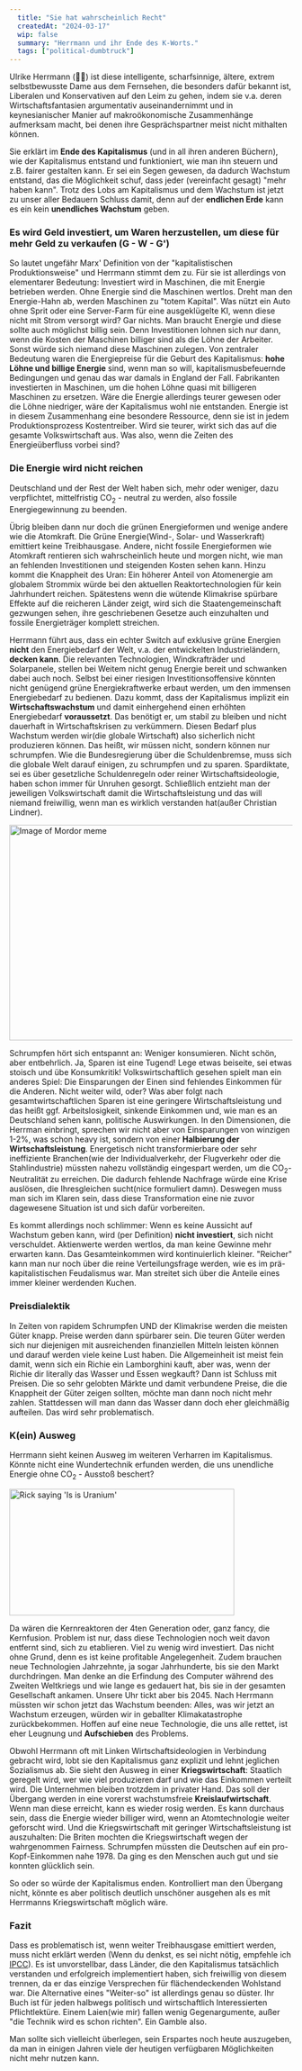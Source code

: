 ```yaml
---
  title: "Sie hat wahrscheinlich Recht"
  createdAt: "2024-03-17"
  wip: false
  summary: "Herrmann und ihr Ende des K-Worts."
  tags: ["political-dumbtruck"]
---
```


Ulrike Herrmann (🥵🥶) ist diese intelligente, scharfsinnige, ältere, extrem selbstbewusste Dame aus dem Fernsehen, die besonders dafür bekannt ist, Liberalen und Konservativen auf den Leim zu gehen,
indem sie v.a. deren Wirtschaftsfantasien argumentativ auseinandernimmt und in keynesianischer Manier auf makroökonomische Zusammenhänge aufmerksam macht, bei denen ihre Gesprächspartner meist nicht mithalten können.

Sie erklärt im **Ende des Kapitalismus** (und in all ihren anderen Büchern), wie der Kapitalismus entstand und funktioniert, wie man ihn steuern und z.B. fairer gestalten kann.
Er sei ein Segen gewesen, da dadurch Wachstum entstand, das die Möglichkeit schuf, dass jeder (vereinfacht gesagt) "mehr haben kann".
Trotz des Lobs am Kapitalismus und dem Wachstum ist jetzt zu unser aller Bedauern Schluss damit, denn auf der **endlichen Erde** kann es ein kein **unendliches Wachstum** geben.

### Es wird Geld investiert, um Waren herzustellen, um diese für mehr Geld zu verkaufen (G - W - G')

So lautet ungefähr Marx' Definition von der "kapitalistischen Produktionsweise" und Herrmann stimmt dem zu.
Für sie ist allerdings von elementarer Bedeutung: Investiert wird in Maschinen, die mit Energie betrieben werden.
Ohne Energie sind die Maschinen wertlos. Dreht man den Energie-Hahn ab, werden Maschinen zu "totem Kapital".
Was nützt ein Auto ohne Sprit oder eine Server-Farm für eine ausgeklügelte KI, wenn diese nicht mit Strom versorgt wird? Gar nichts.
Man braucht Energie und diese sollte auch möglichst billig sein. Denn Investitionen lohnen sich nur dann, wenn die Kosten der Maschinen billiger sind als die Löhne der Arbeiter. Sonst würde sich niemand diese Maschinen zulegen.
Von zentraler Bedeutung waren die Energiepreise für die Geburt des Kapitalismus: **hohe Löhne und billige Energie** sind, wenn man so will, kapitalismusbefeuernde Bedingungen und genau das war damals in England der Fall.
Fabrikanten investierten in Maschinen, um die hohen Löhne quasi mit billigeren Maschinen zu ersetzen. Wäre die Energie allerdings teurer gewesen oder die Löhne niedriger, wäre der Kapitalismus wohl nie entstanden.
Energie ist in diesem Zusammenhang eine besondere Ressource, denn sie ist in jedem Produktionsprozess Kostentreiber. Wird sie teurer, wirkt sich das auf die gesamte Volkswirtschaft aus.
Was also, wenn die Zeiten des Energieüberfluss vorbei sind?

### Die Energie wird nicht reichen

Deutschland und der Rest der Welt haben sich, mehr oder weniger, dazu verpflichtet, mittelfristig CO<sub>2</sub> - neutral zu werden, also fossile Energiegewinnung zu beenden.

Übrig bleiben dann nur doch die grünen Energieformen und wenige andere wie die Atomkraft.
Die Grüne Energie(Wind-, Solar- und Wasserkraft) emittiert keine Treibhausgase. Andere, nicht fossile Energieformen wie Atomkraft rentieren sich wahrscheinlich heute und morgen nicht, wie man an fehlenden Investitionen und steigenden Kosten sehen kann.
Hinzu kommt die Knappheit des Uran: Ein höherer Anteil von Atomenergie am globalem Strommix würde bei den aktuellen Reaktortechnologien für kein Jahrhundert reichen.
Spätestens wenn die wütende Klimakrise spürbare Effekte auf die reicheren Länder zeigt, wird sich die Staatengemeinschaft gezwungen sehen, ihre geschriebenen Gesetze auch einzuhalten und fossile Energieträger komplett streichen.

Herrmann führt aus, dass ein echter Switch auf exklusive grüne Energien **nicht** den Energiebedarf der Welt, v.a. der entwickelten Industrieländern, **decken kann**.
Die relevanten Technologien, Windkrafträder und Solarpanele, stellen bei Weitem nicht genug Energie bereit und schwanken dabei auch noch.
Selbst bei einer riesigen Investitionsoffensive könnten nicht genügend grüne Energiekraftwerke erbaut werden, um den immensen Energiebedarf zu bedienen.
Dazu kommt, dass der Kapitalismus implizit ein **Wirtschaftswachstum** und damit einhergehend einen erhöhten Energiebedarf **voraussetzt**.
Das benötigt er, um stabil zu bleiben und nicht dauerhaft in Wirtschaftskrisen zu verkümmern.
Diesen Bedarf plus Wachstum werden wir(die globale Wirtschaft) also sicherlich nicht produzieren können. Das heißt, wir müssen nicht, sondern können nur schrumpfen.
Wie die Bundesregierung über die Schuldenbremse, muss sich die globale Welt darauf einigen, zu schrumpfen und zu sparen.
Spardiktate, sei es über gesetzliche Schuldenregeln oder reiner Wirtschaftsideologie, haben schon immer für Unruhen gesorgt.
Schließlich entzieht man der jeweiligen Volkswirtschaft damit die Wirtschaftsleistung und das will niemand freiwillig, wenn man es wirklich verstanden hat(außer Christian Lindner).

<Image
  src="https://i.imgflip.com/8kcw59.jpg"
  alt="Image of Mordor meme"
  width="651"
  height="383"
/>

Schrumpfen hört sich entspannt an: Weniger konsumieren. Nicht schön, aber entbehrlich. Ja, Sparen ist eine Tugend! Lege etwas beiseite, sei etwas stoisch und übe Konsumkritik!
Volkswirtschaftlich gesehen spielt man ein anderes Spiel: Die Einsparungen der Einen sind fehlendes Einkommen für die Anderen. Nicht weiter wild, oder?
Was aber folgt nach gesamtwirtschaftlichen Sparen ist eine geringere Wirtschaftsleistung und das heißt ggf. Arbeitslosigkeit, sinkende Einkommen und, wie man es an Deutschland sehen kann, politische Auswirkungen.
In den Dimensionen, die Herrman einbringt, sprechen wir nicht aber von Einsparungen von winzigen 1-2%, was schon heavy ist, sondern von einer **Halbierung der Wirtschaftsleistung**.
Energetisch nicht transformierbare oder sehr ineffiziente Branchen(wie der Individualverkehr, der Flugverkehr oder die Stahlindustrie) müssten nahezu vollständig eingespart werden, um die CO<sub>2</sub>-Neutralität zu erreichen.
Die dadurch fehlende Nachfrage würde eine Krise auslösen, die Ihresgleichen sucht(nice formuliert damn).
Deswegen muss man sich im Klaren sein, dass diese Transformation eine nie zuvor dagewesene Situation ist und sich dafür vorbereiten.

Es kommt allerdings noch schlimmer: Wenn es keine Aussicht auf Wachstum geben kann, wird (per Definition) **nicht investiert**, sich nicht verschuldet. Aktienwerte werden wertlos, da man keine Gewinne mehr erwarten kann.
Das Gesamteinkommen wird kontinuierlich kleiner. "Reicher" kann man nur noch über die reine Verteilungsfrage werden, wie es im prä-kapitalistischen Feudalismus war. Man streitet sich über die Anteile eines immer kleiner werdenden Kuchen.

### Preisdialektik

In Zeiten von rapidem Schrumpfen UND der Klimakrise werden die meisten Güter knapp. Preise werden dann spürbarer sein.
Die teuren Güter werden sich nur diejenigen mit ausreichenden finanziellen Mitteln leisten können und darauf werden viele keine Lust haben.
Die Allgemeinheit ist meist fein damit, wenn sich ein Richie ein Lamborghini kauft, aber was, wenn der Richie dir literally das Wasser und Essen wegkauft? Dann ist Schluss mit Preisen.
Die so sehr gelobten Märkte und damit verbundene Preise, die die Knappheit der Güter zeigen sollten, möchte man dann noch nicht mehr zahlen.
Stattdessen will man dann das Wasser dann doch eher gleichmäßig aufteilen.
Das wird sehr problematisch.

### K(ein) Ausweg

Herrmann sieht keinen Ausweg im weiteren Verharren im Kapitalismus. Könnte nicht eine Wundertechnik erfunden werden, die uns unendliche Energie ohne CO<sub>2</sub> - Ausstoß beschert?

<Image
  src="/rick_uranium.gif"
  alt="Rick saying 'Is is Uranium'"
  height="225"
  width="400"
/>

Da wären die Kernreaktoren der 4ten Generation oder, ganz fancy, die Kernfusion. Problem ist nur, dass diese Technologien noch weit davon entfernt sind, sich zu etablieren.
Viel zu wenig wird investiert. Das nicht ohne Grund, denn es ist keine profitable Angelegenheit. Zudem brauchen neue Technologien Jahrzehnte, ja sogar Jahrhunderte, bis sie den Markt durchdringen.
Man denke an die Erfindung des Computer während des Zweiten Weltkriegs und wie lange es gedauert hat, bis sie in der gesamten Gesellschaft ankamen. Unsere Uhr tickt aber bis 2045.
Nach Herrmann müssten wir schon jetzt das Wachstum beenden: Alles, was wir jetzt an Wachstum erzeugen, würden wir in geballter Klimakatastrophe zurückbekommen.
Hoffen auf eine neue Technologie, die uns alle rettet, ist eher Leugnung und **Aufschieben** des Problems.

Obwohl Herrmann oft mit Linken Wirtschaftsideologien in Verbindung gebracht wird, lobt sie den Kapitalismus ganz explizit und lehnt jeglichen Sozialismus ab.
Sie sieht den Ausweg in einer **Kriegswirtschaft**: Staatlich geregelt wird, wer wie viel produzieren darf und wie das Einkommen verteilt wird. Die Unternehmen bleiben trotzdem in privater Hand.
Das soll der Übergang werden in eine vorerst wachstumsfreie **Kreislaufwirtschaft**. Wenn man diese erreicht, kann es wieder rosig werden.
Es kann durchaus sein, dass die Energie wieder billiger wird, wenn an Atomtechnologie weiter geforscht wird.
Und die Kriegswirtschaft mit geringer Wirtschaftsleistung ist auszuhalten: Die Briten mochten die Kriegswirtschaft wegen der wahrgenommen Fairness. Schrumpfen müssten die Deutschen auf ein pro-Kopf-Einkommen nahe 1978.
Da ging es den Menschen auch gut und sie konnten glücklich sein.

So oder so würde der Kapitalismus enden. Kontrolliert man den Übergang nicht, könnte es aber politisch deutlich unschöner ausgehen als es mit Herrmanns Kriegswirtschaft möglich wäre.

### Fazit

Dass es problematisch ist, wenn weiter Treibhausgase emittiert werden, muss nicht erklärt werden (Wenn du denkst, es sei nicht nötig, empfehle ich [IPCC](https://www.ipcc.ch/)).
Es ist unvorstellbar, dass Länder, die den Kapitalismus tatsächlich verstanden und erfolgreich implementiert haben, sich freiwillig von diesem trennen, da er das einzige Versprechen für flächendeckenden Wohlstand war.
Die Alternative eines "Weiter-so" ist allerdings genau so düster.
Ihr Buch ist für jeden halbwegs politisch und wirtschaftlich Interessierten Pflichtlektüre. Einem Laien(wie mir) fallen wenig Gegenargumente, außer "die Technik wird es schon richten". Ein Gamble also.

Man sollte sich vielleicht überlegen, sein Erspartes noch heute auszugeben, da man in einigen Jahren viele der heutigen verfügbaren Möglichkeiten nicht mehr nutzen kann.
